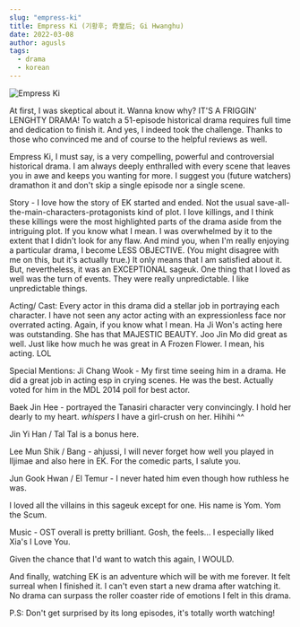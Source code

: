 ```yaml
---
slug: "empress-ki"
title: Empress Ki (기황후; 奇皇后; Gi Hwanghu) 
date: 2022-03-08
author: agusls
tags:
  - drama
  - korean
---
```


![Empress Ki](/images/nonton-drakor-empress-ki-sub-indo-dan-sinopsisnya-kisah-wanita-korea-pertama-jadi-permaisuri-china.jpg)

At first, I was skeptical about it. Wanna know why? IT'S A FRIGGIN' LENGHTY DRAMA! To watch a 51-episode historical drama requires full time and dedication to finish it. And yes, I indeed took the challenge. Thanks to those who convinced me and of course to the helpful reviews as well.

Empress Ki, I must say, is a very compelling, powerful and controversial historical drama. I am always deeply enthralled with every scene that leaves you in awe and keeps you wanting for more. I suggest you (future watchers) dramathon it and don't skip a single episode nor a single scene.

Story - I love how the story of EK started and ended. Not the usual save-all-the-main-characters-protagonists kind of plot. I love killings, and I think these killings were the most highlighted parts of the drama aside from the intriguing plot. If you know what I mean. I was overwhelmed by it to the extent that I didn't look for any flaw. And mind you, when I'm really enjoying a particular drama, I become LESS OBJECTIVE. (You might disagree with me on this, but it's actually true.) It only means that I am satisfied about it. But, nevertheless, it was an EXCEPTIONAL sageuk. One thing that I loved as well was the turn of events. They were really unpredictable. I like unpredictable things.

Acting/ Cast: Every actor in this drama did a stellar job in portraying each character. I have not seen any actor acting with an expressionless face nor overrated acting. Again, if you know what I mean. Ha Ji Won's acting here was outstanding. She has that MAJESTIC BEAUTY. Joo Jin Mo did great as well. Just like how much he was great in A Frozen Flower. I mean, his acting. LOL

Special Mentions:
Ji Chang Wook - My first time seeing him in a drama. He did a great job in acting esp in crying scenes. He was the best. Actually voted for him in the MDL 2014 poll for best actor.

Baek Jin Hee - portrayed the Tanasiri character very convincingly. I hold her dearly to my heart. *whispers* I have a girl-crush on her. Hihihi ^^

Jin Yi Han / Tal Tal is a bonus here.

Lee Mun Shik / Bang - ahjussi, I will never forget how well you played in Iljimae and also here in EK. For the comedic parts, I salute you.

Jun Gook Hwan / El Temur - I never hated him even though how ruthless he was.

I loved all the villains in this sageuk except for one. His name is Yom. Yom the Scum.

Music - OST overall is pretty brilliant. Gosh, the feels... I especially liked Xia's I Love You.

Given the chance that I'd want to watch this again, I WOULD.

And finally, watching EK is an adventure which will be with me forever. It felt surreal when I finished it. I can't even start a new drama after watching it. No drama can surpass the roller coaster ride of emotions I felt in this drama.

P.S: Don't get surprised by its long episodes, it's totally worth watching!